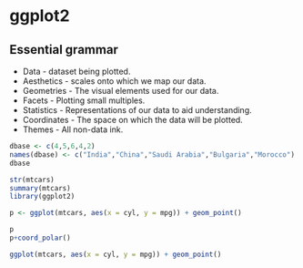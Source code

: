 # ggplot2

## Essential grammar
* Data - dataset being plotted.
* Aesthetics - scales onto which we map our data.
* Geometries - The visual elements used for our data.
* Facets - Plotting small multiples.
* Statistics - Representations of our data to aid understanding.
* Coordinates - The space on which the data will be plotted.
* Themes - All non-data ink.

```r
dbase <- c(4,5,6,4,2)
names(dbase) <- c("India","China","Saudi Arabia","Bulgaria","Morocco")
dbase

str(mtcars)
summary(mtcars)
library(ggplot2)

p <- ggplot(mtcars, aes(x = cyl, y = mpg)) + geom_point()

p
p+coord_polar()

ggplot(mtcars, aes(x = cyl, y = mpg)) + geom_point()
```